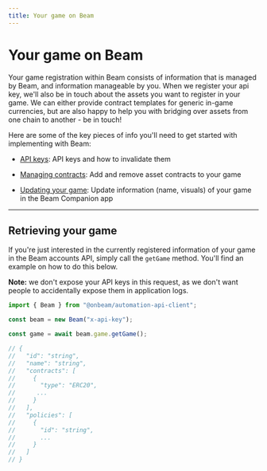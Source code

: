 ```yaml
---
title: Your game on Beam
---
```


# Your game on Beam

Your game registration within Beam consists of information that is managed by Beam, and information manageable by you. When we register your api key, we'll also be in touch about the assets you want to register in your game. We can either provide contract templates for generic in-game currencies, but are also happy to help you with bridging over assets from one chain to another - be in touch!

Here are some of the key pieces of info you'll need to get started with implementing with Beam:

- [API keys](/service/game/api-keys): API keys and how to invalidate them

- [Managing contracts](/service/game/managing-contracts): Add and remove asset contracts to your game

- [Updating your game](/service/game-updating-game): Update information (name, visuals) of your game in the Beam Companion app

---

## Retrieving your game

If you're just interested in the currently registered information of your game in the Beam accounts API, simply call the `getGame` method. You'll find an example on how to do this below.

**Note:** we don't expose your API keys in this request, as we don't want people to accidentally expose them in application logs.

```typescript
import { Beam } from "@onbeam/automation-api-client";

const beam = new Beam("x-api-key");

const game = await beam.game.getGame();

// {
//   "id": "string",
//   "name": "string",
//   "contracts": [
//     {
//       "type": "ERC20",
//      ...
//     }
//   ],
//   "policies": [
//     {
//       "id": "string",
//       ...
//     }
//   ]
// }
```
